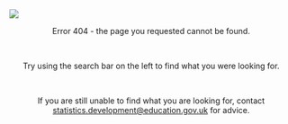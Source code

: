 
<!-- TODO: make a lost version of frederick -->

<br>

![](images/builder-duck.PNG){fig-align="center"}

<div class="alert alert-dismissible alert-danger">
<center>Error 404 - the page you requested cannot be found.</center>
</div

<br>

<br>

<center>Try using the search bar on the left to find what you were looking for.</center>

<br>

<center>If you are still unable to find what you are looking for, contact [statistics.development@education.gov.uk](mailto:statistics.development@education.gov.uk) for advice.</center>
